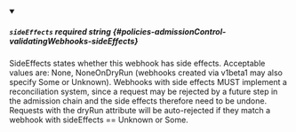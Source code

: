 
<details className="config-field" data-expandable="false" open>
<summary>

##### `sideEffects` <span className="config-field-required" data-required="false">required</span> <span className="config-field-type">string</span> <span className="config-field-default"></span> <span className="config-field-enum"></span> {#policies-admissionControl-validatingWebhooks-sideEffects}

SideEffects states whether this webhook has side effects.
Acceptable values are: None, NoneOnDryRun (webhooks created via v1beta1 may also specify Some or Unknown).
Webhooks with side effects MUST implement a reconciliation system, since a request may be
rejected by a future step in the admission chain and the side effects therefore need to be undone.
Requests with the dryRun attribute will be auto-rejected if they match a webhook with
sideEffects == Unknown or Some.

</summary>



</details>
